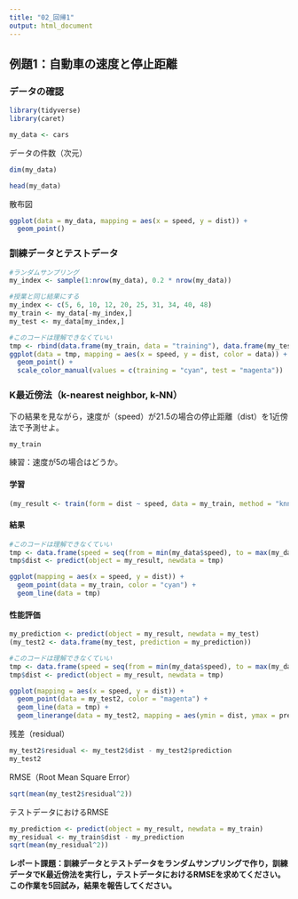 ```yaml
---
title: "02_回帰1"
output: html_document
---
```


## 例題1：⾃動⾞の速度と停⽌距離

### データの確認

```r
library(tidyverse)
library(caret)

my_data <- cars
```

データの件数（次元）

```r
dim(my_data)
```

```r
head(my_data)
```

散布図

```r
ggplot(data = my_data, mapping = aes(x = speed, y = dist)) +
  geom_point()
```

### 訓練データとテストデータ

```r
#ランダムサンプリング
my_index <- sample(1:nrow(my_data), 0.2 * nrow(my_data))

#授業と同じ結果にする
my_index <- c(5, 6, 10, 12, 20, 25, 31, 34, 40, 48)
my_train <- my_data[-my_index,]
my_test <- my_data[my_index,]
```

```r
#このコードは理解できなくていい
tmp <- rbind(data.frame(my_train, data = "training"), data.frame(my_test, data = "test"))
ggplot(data = tmp, mapping = aes(x = speed, y = dist, color = data)) +
  geom_point() +
  scale_color_manual(values = c(training = "cyan", test = "magenta"))
```

### K最近傍法（k-nearest neighbor, k-NN）

下の結果を見ながら，速度が（speed）が21.5の場合の停止距離（dist）を1近傍法で予測せよ。

```r
my_train
```

練習：速度が5の場合はどうか。

#### 学習

```r
(my_result <- train(form = dist ~ speed, data = my_train, method = "knn"))
```

#### 結果

```r
#このコードは理解できなくていい
tmp <- data.frame(speed = seq(from = min(my_data$speed), to = max(my_data$speed), length.out = 100))
tmp$dist <- predict(object = my_result, newdata = tmp)

ggplot(mapping = aes(x = speed, y = dist)) +
  geom_point(data = my_train, color = "cyan") +
  geom_line(data = tmp)
```

#### 性能評価

```r
my_prediction <- predict(object = my_result, newdata = my_test)
(my_test2 <- data.frame(my_test, prediction = my_prediction))
```

```r
#このコードは理解できなくていい
tmp <- data.frame(speed = seq(from = min(my_data$speed), to = max(my_data$speed), length.out = 100))
tmp$dist <- predict(object = my_result, newdata = tmp)

ggplot(mapping = aes(x = speed, y = dist)) +
  geom_point(data = my_test2, color = "magenta") +
  geom_line(data = tmp) +
  geom_linerange(data = my_test2, mapping = aes(ymin = dist, ymax = prediction), color = "green")
```

残差（residual）

```r
my_test2$residual <- my_test2$dist - my_test2$prediction
my_test2
```

RMSE（Root Mean Square Error）

```r
sqrt(mean(my_test2$residual^2))
```

テストデータにおけるRMSE

```r
my_prediction <- predict(object = my_result, newdata = my_train)
my_residual <- my_train$dist - my_prediction
sqrt(mean(my_residual^2))
```

**レポート課題：訓練データとテストデータをランダムサンプリングで作り，訓練データでK最近傍法を実行し，テストデータにおけるRMSEを求めてください。この作業を5回試み，結果を報告してください。**